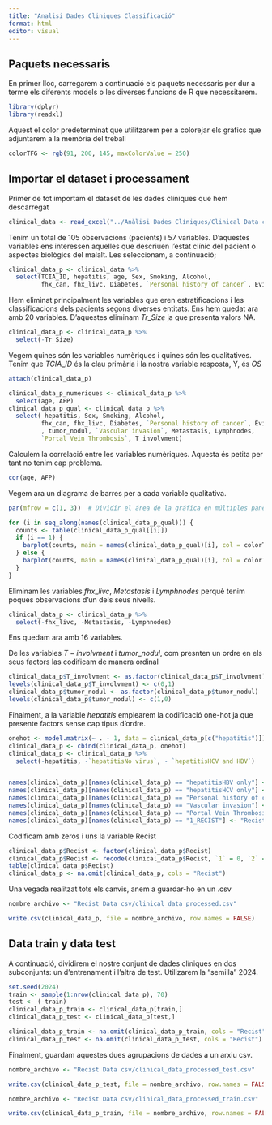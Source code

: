 ```yaml
---
title: "Analisi Dades Cliniques Classificació"
format: html
editor: visual
---
```


## Paquets necessaris

En primer lloc, carregarem a continuació els paquets necessaris per dur a terme els diferents models o les diverses funcions de R que necessitarem.

```r
library(dplyr)
library(readxl)
```

Aquest el color predeterminat que utilitzarem per a colorejar els gràfics que adjuntarem a la memòria del treball

```r
colorTFG <- rgb(91, 200, 145, maxColorValue = 250)

```

## Importar el dataset i processament

Primer de tot importam el dataset de les dades clíniques que hem descarregat

```r
clinical_data <- read_excel("../Anàlisi Dades Clíniques/Clinical Data csv/clinical_data.xlsx")
```

Tenim un total de 105 observacions (pacients) i 57 variables. D'aquestes variables ens interessen aquelles que descriuen l'estat clínic del pacient o aspectes biològics del malalt. Les seleccionam, a continuació;

```r
clinical_data_p <- clinical_data %>% 
  select(TCIA_ID, hepatitis, age, Sex, Smoking, Alcohol,
         fhx_can, fhx_livc, Diabetes, `Personal history of cancer`, Evidence_of_cirh, Tr_Size, tumor_nodul, `Vascular invasion`, Metastasis, Lymphnodes,`Portal Vein Thrombosis`, T_involvment, AFP,`1_RECIST`)
```

Hem eliminat principalment les variables que eren estratificacions i les classificacions dels pacients segons diverses entitats. Ens hem quedat ara amb 20 variables. D'aquestes eliminam $Tr\_Size$ ja que presenta valors NA.

```r
clinical_data_p <- clinical_data_p %>% 
  select(-Tr_Size)
```

Vegem quines són les variables numèriques i quines són les qualitatives. Tenim que $TCIA\_ID$ és la clau primària i la nostra variable resposta, Y, és $OS$

```r
attach(clinical_data_p)

clinical_data_p_numeriques <- clinical_data_p %>% 
  select(age, AFP)
clinical_data_p_qual <- clinical_data_p %>% 
  select( hepatitis, Sex, Smoking, Alcohol,
         fhx_can, fhx_livc, Diabetes, `Personal history of cancer`, Evidence_of_cirh, 
         , tumor_nodul, `Vascular invasion`, Metastasis, Lymphnodes,
         `Portal Vein Thrombosis`, T_involvment)
```

Calculem la correlació entre les variables numèriques. Aquesta és petita per tant no tenim cap problema.

```r
cor(age, AFP)
```

Vegem ara un diagrama de barres per a cada variable qualitativa.

```r
par(mfrow = c(1, 3))  # Dividir el área de la gráfica en múltiples paneles

for (i in seq_along(names(clinical_data_p_qual))) {
  counts <- table(clinical_data_p_qual[[i]])
  if (i == 1) {
    barplot(counts, main = names(clinical_data_p_qual)[i], col = colorTFG, las = 2)
  } else {
    barplot(counts, main = names(clinical_data_p_qual)[i], col = colorTFG)
  }
}
```

Eliminam les variables $fhx\_livc$, $Metastasis$ i $Lymphnodes$ perquè tenim poques observacions d'un dels seus nivells.

```r
clinical_data_p <- clinical_data_p %>% 
  select(-fhx_livc, -Metastasis, -Lymphnodes)
```

Ens quedam ara amb 16 variables.

De les variables $T-involvment$ i $tumor\_nodul$, com presnten un ordre en els seus factors las codificam de manera ordinal

```r
clinical_data_p$T_involvment <- as.factor(clinical_data_p$T_involvment)
levels(clinical_data_p$T_involvment) <- c(0,1)
clinical_data_p$tumor_nodul <- as.factor(clinical_data_p$tumor_nodul)
levels(clinical_data_p$tumor_nodul) <- c(1,0)
```

Finalment, a la variable $hepatitis$ emplearem la codificació one-hot ja que presente factors sense cap tipus d'ordre.

```r
onehot <- model.matrix(~ . - 1, data = clinical_data_p[c("hepatitis")])
clinical_data_p <- cbind(clinical_data_p, onehot)
clinical_data_p <- clinical_data_p %>% 
  select(-hepatitis, -`hepatitisNo virus`, - `hepatitisHCV and HBV`)


names(clinical_data_p)[names(clinical_data_p) == "hepatitisHBV only"] <- "hepatitis_HBV"
names(clinical_data_p)[names(clinical_data_p) == "hepatitisHCV only"] <- "hepatitis_HCV"
names(clinical_data_p)[names(clinical_data_p) == "Personal history of cancer"] <- "Personal_history_cancer"
names(clinical_data_p)[names(clinical_data_p) == "Vascular invasion"] <- "Vascular_Invasion"
names(clinical_data_p)[names(clinical_data_p) == "Portal Vein Thrombosis"] <- "Portal_Vein_Thrombosis"
names(clinical_data_p)[names(clinical_data_p) == "1_RECIST"] <- "Recist"
```

Codificam amb zeros i uns la variable Recist

```r
clinical_data_p$Recist <- factor(clinical_data_p$Recist)
clinical_data_p$Recist <- recode(clinical_data_p$Recist, `1` = 0, `2` = 0, `3` = 1, `4` = 1)
table(clinical_data_p$Recist)
clinical_data_p <- na.omit(clinical_data_p, cols = "Recist")

```

Una vegada realitzat tots els canvis, anem a guardar-ho en un .csv

```r
nombre_archivo <- "Recist Data csv/clinical_data_processed.csv"

write.csv(clinical_data_p, file = nombre_archivo, row.names = FALSE)
```

## Data train y data test

A continuació, dividirem el nostre conjunt de dades clíniques en dos subconjunts: un d'entrenament i l'altra de test. Utilizarem la "semilla" 2024.

```r
set.seed(2024)
train <- sample(1:nrow(clinical_data_p), 70)
test <- (-train)
clinical_data_p_train <- clinical_data_p[train,]
clinical_data_p_test <- clinical_data_p[test,]

clinical_data_p_train <- na.omit(clinical_data_p_train, cols = "Recist")
clinical_data_p_test <- na.omit(clinical_data_p_test, cols = "Recist")
```

Finalment, guardam aquestes dues agrupacions de dades a un arxiu csv.

```r
nombre_archivo <- "Recist Data csv/clinical_data_processed_test.csv"

write.csv(clinical_data_p_test, file = nombre_archivo, row.names = FALSE)

nombre_archivo <- "Recist Data csv/clinical_data_processed_train.csv"

write.csv(clinical_data_p_train, file = nombre_archivo, row.names = FALSE)
```
